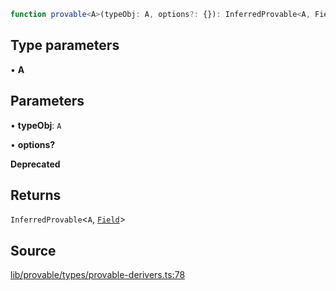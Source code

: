 ```ts
function provable<A>(typeObj: A, options?: {}): InferredProvable<A, Field>
```

## Type parameters

• **A**

## Parameters

• **typeObj**: `A`

• **options?**

**Deprecated**

## Returns

`InferredProvable`\<`A`, [`Field`](../classes/Field.mdx)\>

## Source

[lib/provable/types/provable-derivers.ts:78](https://github.com/o1-labs/o1js/blob/6ebbc23710f6de023fea6d83dc93c5a914c571f2/src/lib/provable/types/provable-derivers.ts#L78)
